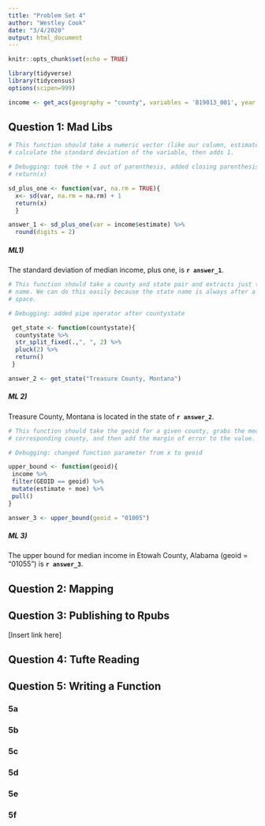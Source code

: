 ```yaml
---
title: "Problem Set 4"
author: "Westley Cook"
date: "3/4/2020"
output: html_document
---
```


```r
knitr::opts_chunk$set(echo = TRUE)

library(tidyverse)
library(tidycensus)
options(scipen=999)

income <- get_acs(geography = "county", variables = 'B19013_001', year = 2018)

```

## Question 1: Mad Libs

```r

# This function should take a numeric vector (like our column, estimate) and 
# calculate the standard deviation of the variable, then adds 1.

# Debugging: took the + 1 out of parenthesis, added closing parenthesis after
# return(x)

sd_plus_one <- function(var, na.rm = TRUE){
  x<- sd(var, na.rm = na.rm) + 1
  return(x)
  }

answer_1 <- sd_plus_one(var = income$estimate) %>% 
  round(digits = 2)

```

##### **ML1)** 

The standard deviation of median income, plus one, is **`r answer_1`**.

```r

# This function should take a county and state pair and extracts just the state
# name. We can do this easily because the state name is always after a comma and
# space.

# Debugging: added pipe operator after countystate

 get_state <- function(countystate){
  countystate %>% 
  str_split_fixed(.,", ", 2) %>% 
  pluck(2) %>% 
  return()
 }

answer_2 <- get_state("Treasure County, Montana")

```

##### **ML 2)** 

Treasure County, Montana is located in the state of **`r answer_2`**.

```r

# This function should take the geoid for a given county, grabs the median income for the 
# corresponding county, and then add the margin of error to the value. 

# Debugging: changed function parameter from x to geoid

upper_bound <- function(geoid){
 income %>% 
 filter(GEOID == geoid) %>% 
 mutate(estimate + moe) %>% 
 pull()
}

answer_3 <- upper_bound(geoid = "01005")

```

##### **ML 3)**

The upper bound for median income in Etowah County, Alabama (geoid = “01055”) is **`r answer_3`**.

## Question 2: Mapping

## Question 3: Publishing to Rpubs

[Insert link here]

## Question 4: Tufte Reading

## Question 5: Writing a Function

### 5a

### 5b

### 5c

### 5d

### 5e

### 5f

